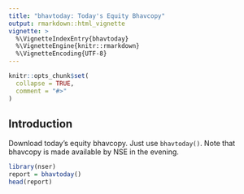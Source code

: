 ```yaml
---
title: "bhavtoday: Today's Equity Bhavcopy"
output: rmarkdown::html_vignette
vignette: >
  %\VignetteIndexEntry{bhavtoday}
  %\VignetteEngine{knitr::rmarkdown}
  %\VignetteEncoding{UTF-8}
---
```


```r
knitr::opts_chunk$set(
  collapse = TRUE,
  comment = "#>"
)
```

## Introduction 

Download today's equity bhavcopy. Just use ```bhavtoday()```. Note that bhavcopy is made available by NSE in the evening. 

```r
library(nser)
report = bhavtoday()
head(report)
```
